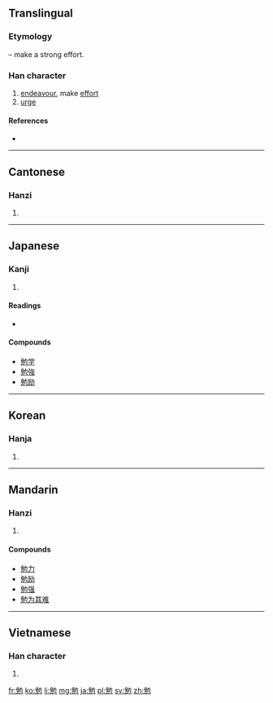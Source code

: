 ==Translingual==
===Etymology===
{{Han compound|免|力|t2=strong|ls=psc|c1=p|c2=s}} – make a strong effort.

===Han character===
{{Han char|rn=19|rad=力|as=07|sn=9|four=2421<sub>2</sub>|canj=弓山大尸 (NUKS)}}

# [[endeavour]], make [[effort]]
# [[urge]]

====References====
* {{Han ref|kx=0147.370|dkj=02384|dj=0333.020|hdz=10372.030|uh=52C9|ud=21193|bh=AB6A|bd=43882}}

----

==Cantonese==

===Hanzi===
{{yue-hanzi|jyut=|y=min5}}

# {{defn|lang=yue|sort=力07}}

----

==Japanese==

===Kanji===
{{ja-kanji|grade=3|rs=力07}}

# {{defn|lang=ja|sort=力07}}

====Readings====
* {{ja-readings|on=[[べん]] (ben)|kun=[[つとめる]] (tsutomeru)}}

====Compounds====
* [[勉学]]
* [[勉強]]
* [[勉励]]

----

==Korean==

===Hanja===
{{ko-hanja|hangeul=면|rv=myeon|mr=myŏn}}

# {{defn|lang=ko|sort=力07}}

----

==Mandarin==

===Hanzi===
{{cmn-hanzi|pin=[[miǎn]] ([[mian3]])|wg=mien<sup>3</sup>}}

# {{defn|lang=cmn|sort=力07}}

====Compounds====
* [[勉力]]
* [[勉励]]
* [[勉强]]
* [[勉为其难]]

----

==Vietnamese==

===Han character===
{{vi-hantu|[[miễn]], [[mến]], [[mễn]], [[mịn]]|rs=力07}}

# {{defn|lang=vi|sort=力07}}

[[fr:勉]]
[[ko:勉]]
[[li:勉]]
[[mg:勉]]
[[ja:勉]]
[[pl:勉]]
[[sv:勉]]
[[zh:勉]]